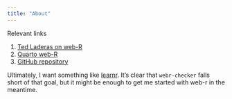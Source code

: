 ```yaml
---
title: "About"
---
```


Relevant links

1. [Ted Laderas on web-R](https://vmst.io/@tladeras/112451071769147690)
2. [Quarto web-R](https://quarto-webr.thecoatlessprofessor.com)
3. [GitHub repository](https://github.com/jmclawson/webr-checker)

Ultimately, I want something like [learnr](https://rstudio.github.io/learnr/). It's clear that `webr-checker` falls short of that goal, but it might be enough to get me started with web-r in the meantime.
